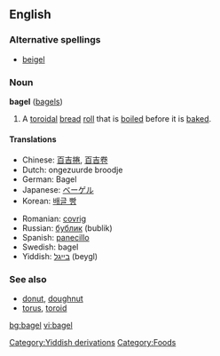 {{wikipedia}}
==English==

===Alternative spellings===
*[[beigel]]

===Noun===
'''bagel''' ([[bagels]])
# A [[toroidal]] [[bread]] [[roll]] that is [[boil]]ed before it is [[bake]]d.

====Translations====
{{top}}
*Chinese: [[百吉捲]], [[百吉卷]]
*Dutch: ongezuurde broodje {{n}}<!-- wikify if idiomatic -->
*German: Bagel {{m}}
*Japanese: [[ベーゲル]]
*Korean: [[배글 빵]]
{{mid}}
*Romanian: [[covrig]]
*Russian: [[бублик]] (bublik)
*Spanish: [[panecillo]] {{m}}
*Swedish: bagel {{c}}
*Yiddish: [[בײגל]] (beygl)
{{bottom}}

===See also===
*[[donut]], [[doughnut]]
*[[torus]], [[toroid]]
[[Category:Yiddish derivations]]
[[Category:Foods]]

[[bg:bagel]]
[[vi:bagel]]